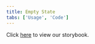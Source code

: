 ```yaml
---
title: Empty State
tabs: ['Usage', 'Code']
---
```


Click <a href="https://pages.github.ibm.com/cloud-integration-design/ide-components/?path=/story/ide-empty-state--short-header-no-description" 
target="_blank">here</a> to view our storybook.
